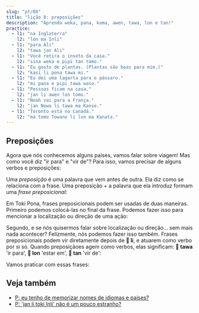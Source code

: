 ```yaml
---
slug: "pt/08"
title: "lição 8: preposições"
description: "Aprenda weka, pana, kama, awen, tawa, lon e tan!"
practice:
  - l1: "na Inglaterra"
    l2: "lon ma Inli"
  - l1: "para Ali"
    l2: "tawa jan Ali"
  - l1: "Você retira o inseto da casa."
    l2: "sina weka e pipi tan tomo."
  - l1: "Eu gosto de plantas. (Plantas são boas para mim.)"
    l2: "kasi li pona tawa mi."
  - l1: "Eu dei uma lagarta para o pássaro."
    l2: "mi pana e pipi tawa waso."
  - l1: "Pessoas ficam na casa."
    l2: "jan li awen lon tomo."
  - l1: "Noah vai para a França."
    l2: "jan Nowa li tawa ma Kanse."
  - l1: "Toronto está no Canadá."
    l2: "ma tomo Towano li lon ma Kanata."
---
```



## Preposições

Agora que nós conhecemos alguns países, vamos falar sobre viagem! Mas como você diz "ir para" e "vir de"? Para isso, vamos precisar de alguns verbos e preposições:

<List>
  <Word sl="weka" m="remover, ir embora; ausente, longe" />
  <Word sl="pana" m="dar, colocar" />
  <Word sl="kama" m="vir, chegar" />
  <Word sl="awen" m="ficar, permanecer, proteger" />
  <Word sl="tawa" m="para, em direção a" />
  <Word sl="lon" m="em, sobre" />
  <Word sl="tan" m="de, por causa de" />
</List>

Uma _preposição_ é uma palavra que vem antes de outra. Ela diz como se relaciona com a frase. Uma preposição + a palavra que ela introduz formam uma _frase preposicional_:

<List>
  <Word sl="tawa soweli" m="Em direção ao animal" />
  <Word sl="lon ma" m="em terra, no país" />
  <Word sl="tan tomo" m="da casa" />
</List>

Em Toki Pona, frases preposicionais podem ser usadas de duas maneiras. Primeiro podemos colocá-las no final da frase. Podemos fazer isso para mencionar a localização ou direção de uma ação:

<List>
  <Sentence sl="mi pana e waso tawa kasi." m="Eu coloquei o pássaro em uma árvore." />
  <Sentence sl="waso li awen lon kasi." m="O pássaro continua em uma árvore." />
  <Sentence
    sl="sina weka e waso tan kasi."
    m="Você remove o pássaro da árvore."
  />
</List>

Segundo, e se nós quisermos falar sobre localização ou direção... sem mais nada acontecer? Felizmente, nós podemos fazer isso também. Frases preposicionais podem vir diretamente depois de **󱤧 li**, e atuarem como verbo por si só. Quando preposiçãoes agem como verbos, elas significam: **󱥩 tawa** 'ir para', **󱤬 lon** 'estar em', **󱥧 tan** 'vir de':

<List>
  <Sentence sl="jan Ema li tawa ma Nijon." m="Emma vai para o Japão." />
  <Sentence sl="jan Nina li lon ma Lusi." m="Nina está na Rússia." />
  <Sentence sl="jan Mili li tan ma Kanse." m="Millie é da França." />
</List>

Vamos praticar com essas frases:

<List>
  <Sentence
    sl="mi tawa ma kasi."
    m="Eu vou para a terra das plantas.<br />(Pode ser uma floresta, um gramado, algum lugar exuberante.)"
  />
  <Sentence
    sl="sona li weka tan mi."
    m="Knowledge went away from me.<br />(Eu me esqueci.)"
  />
  <Sentence
    sl="soweli suwi li pona tawa mi."
    m="Cute animals are good to me.<br />(Eu gosto de animais fofos.)"
  />
  <Sentence sl="jan Nowa li toki tawa jan Ema." m="Noah fala com Emma." />
  <Sentence
    sl="jan li toki Tosi lon ma Tosi."
    m="Pessoas falam alemão na Alemanha."
  />
</List>

<Practice exercises={frontmatter.practice} />

## Veja também
* [P: eu tenho de memorizar nomes de idiomas e países?](/pt/languages-countries/)
* [P: 'jan li toki Inli' não é um pouco estranho?](/pt/named-verbs/)
